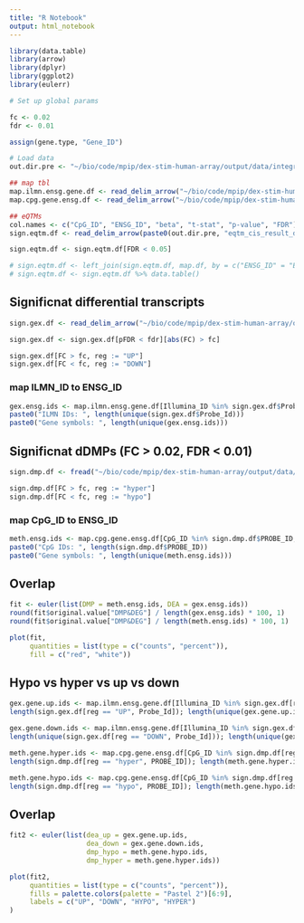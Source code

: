 ```yaml
---
title: "R Notebook"
output: html_notebook
---
```



```r
library(data.table)
library(arrow)
library(dplyr)
library(ggplot2)
library(eulerr)
```

```r
# Set up global params

fc <- 0.02
fdr <- 0.01

assign(gene.type, "Gene_ID")

# Load data
out.dir.pre <- "~/bio/code/mpip/dex-stim-human-array/output/data/integrative/matrixEQTL/eqtms/"

## map tbl
map.ilmn.ensg.gene.df <- read_delim_arrow("~/bio/code/mpip/dex-stim-human-array/data/mapping/mapping_ilmn_ensg_gene.csv", delim = ";") %>% setDT()
map.cpg.gene.ensg.df <- read_delim_arrow("~/bio/code/mpip/dex-stim-human-array/data/mapping/mapping_cpg_gene_ensg_full.csv", delim = ";") %>% setDT()

## eQTMs
col.names <- c("CpG_ID", "ENSG_ID", "beta", "t-stat", "p-value", "FDR")
sign.eqtm.df <- read_delim_arrow(paste0(out.dir.pre, "eqtm_cis_result_delta_no_residuals_or_cov_beta.csv"), delim = ";") %>% setDT()

sign.eqtm.df <- sign.eqtm.df[FDR < 0.05]

# sign.eqtm.df <- left_join(sign.eqtm.df, map.df, by = c("ENSG_ID" = "Ensemble_ID")) 
# sign.eqtm.df <- sign.eqtm.df %>% data.table()
```


## Significnat differential transcripts 

```r
sign.gex.df <- read_delim_arrow("~/bio/code/mpip/dex-stim-human-array/output/data/gene_expression/01_lmem_dea/lmem_dex_svs_1_5.csv", delim = "\t") %>% setDT()

sign.gex.df <- sign.gex.df[pFDR < fdr][abs(FC) > fc]

sign.gex.df[FC > fc, reg := "UP"]
sign.gex.df[FC < fc, reg := "DOWN"]
```

### map ILMN_ID to ENSG_ID

```r
gex.ensg.ids <- map.ilmn.ensg.gene.df[Illumina_ID %in% sign.gex.df$Probe_Id, get(gene.type)] %>% unique() 
paste0("ILMN IDs: ", length(unique(sign.gex.df$Probe_Id)))
paste0("Gene symbols: ", length(unique(gex.ensg.ids)))
```

## Significnat dDMPs (FC > 0.02, FDR < 0.01)

```r
sign.dmp.df <- fread("~/bio/code/mpip/dex-stim-human-array/output/data/methylation/01_lmem_dnam/dnam_lmem_svs_pcs_rslt.txt")[FDR < fdr][abs(FC) > fc]

sign.dmp.df[FC > fc, reg := "hyper"]
sign.dmp.df[FC < fc, reg := "hypo"]
```

### map CpG_ID to ENSG_ID

```r
meth.ensg.ids <- map.cpg.gene.ensg.df[CpG_ID %in% sign.dmp.df$PROBE_ID, get(gene.type) ] %>% unique() 
paste0("CpG IDs: ", length(sign.dmp.df$PROBE_ID))
paste0("Gene symbols: ", length(unique(meth.ensg.ids)))
```

## Overlap

```r
fit <- euler(list(DMP = meth.ensg.ids, DEA = gex.ensg.ids))
round(fit$original.value["DMP&DEG"] / length(gex.ensg.ids) * 100, 1)
round(fit$original.value["DMP&DEG"] / length(meth.ensg.ids) * 100, 1)

plot(fit,
     quantities = list(type = c("counts", "percent")),
     fill = c("red", "white"))
```
## Hypo vs hyper vs up vs down

```r
gex.gene.up.ids <- map.ilmn.ensg.gene.df[Illumina_ID %in% sign.gex.df[reg == "UP", Probe_Id], get(gene.type)] %>% unique()
length(sign.gex.df[reg == "UP", Probe_Id]); length(unique(gex.gene.up.ids)); # 4466; 4486
```

```r
gex.gene.down.ids <- map.ilmn.ensg.gene.df[Illumina_ID %in% sign.gex.df[reg == "DOWN", Probe_Id], get(gene.type) ] %>% unique()
length(unique(sign.gex.df[reg == "DOWN", Probe_Id])); length(unique(gex.gene.down.ids)); # 4526; 4794
```

```r
meth.gene.hyper.ids <- map.cpg.gene.ensg.df[CpG_ID %in% sign.dmp.df[reg == "hyper", PROBE_ID], get(gene.type) ] %>% unique()
length(sign.dmp.df[reg == "hyper", PROBE_ID]); length(meth.gene.hyper.ids); # 2072; 1165
```

```r
meth.gene.hypo.ids <- map.cpg.gene.ensg.df[CpG_ID %in% sign.dmp.df[reg == "hypo", PROBE_ID], get(gene.type) ] %>% unique()
length(sign.dmp.df[reg == "hypo", PROBE_ID]); length(meth.gene.hypo.ids); # 7818; 3435
```

## Overlap

```r
fit2 <- euler(list(dea_up = gex.gene.up.ids,
                   dea_down = gex.gene.down.ids,
                   dmp_hypo = meth.gene.hypo.ids, 
                   dmp_hyper = meth.gene.hyper.ids))

plot(fit2,
     quantities = list(type = c("counts", "percent")),
     fills = palette.colors(palette = "Pastel 2")[6:9],
     labels = c("UP", "DOWN", "HYPO", "HYPER")
)
```
